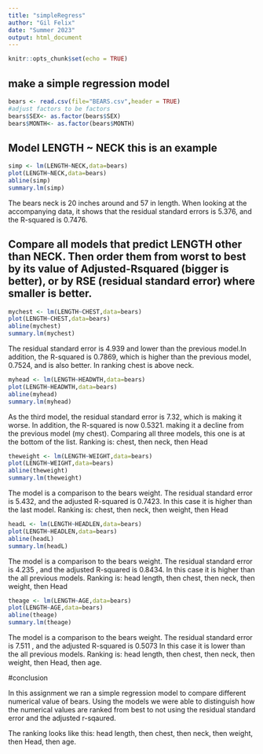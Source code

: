 ```yaml
---
title: "simpleRegress"
author: "Gil Felix"
date: "Summer 2023"
output: html_document
---
```


```r
knitr::opts_chunk$set(echo = TRUE)
```

## make a simple regression model

```r
bears <- read.csv(file="BEARS.csv",header = TRUE)
#adjust factors to be factors
bears$SEX<- as.factor(bears$SEX)
bears$MONTH<- as.factor(bears$MONTH)
```

## Model LENGTH ~ NECK  this is an example  

```r
simp <- lm(LENGTH~NECK,data=bears)
plot(LENGTH~NECK,data=bears)
abline(simp)
summary.lm(simp)
```

The bears neck is 20 inches around and 57 in length. When looking at the accompanying data, it shows that the residual standard errors is 5.376, and the R-squared is 0.7476. 
 
## Compare all models that predict LENGTH other than NECK. Then order them from worst to best by its value of Adjusted-Rsquared (bigger is better), or by RSE (residual standard error) where smaller is better. 

```r
mychest <- lm(LENGTH~CHEST,data=bears)
plot(LENGTH~CHEST,data=bears)
abline(mychest)
summary.lm(mychest)
```

The residual standard error is 4.939 and lower than the previous model.In addition, the R-squared is 0.7869, which is higher than the previous model, 0.7524, and is also better. In ranking chest is above neck.

```r
myhead <- lm(LENGTH~HEADWTH,data=bears)
plot(LENGTH~HEADWTH,data=bears)
abline(myhead)
summary.lm(myhead)
```

As the third model, the residual standard error is 7.32, which is making it worse. In addition, the R-squared is now 0.5321.  making it a decline from the previous model (my chest). Comparing all three models, this one is at the bottom of the list. Ranking is: chest, then neck, then Head 


```r
theweight <- lm(LENGTH~WEIGHT,data=bears)
plot(LENGTH~WEIGHT,data=bears)
abline(theweight)
summary.lm(theweight)
```

The model is a comparison to the bears weight. The residual standard error is 5.432, and the adjusted R-squared is 0.7423. In this case it is higher than the last model. Ranking is: chest, then neck, then weight, then Head

```r
headL <- lm(LENGTH~HEADLEN,data=bears)
plot(LENGTH~HEADLEN,data=bears)
abline(headL)
summary.lm(headL)
```

The model is a comparison to the bears weight. The residual standard error is 4.235 , and the adjusted R-squared is 0.8434. In this case it is higher than the all previous models. Ranking is: head length, then chest, then neck, then weight, then Head

```r
theage <- lm(LENGTH~AGE,data=bears)
plot(LENGTH~AGE,data=bears)
abline(theage)
summary.lm(theage)
```

The model is a comparison to the bears weight. The residual standard error is 7.511 , and the adjusted R-squared is 0.5073  In this case it is lower than the all previous models. Ranking is: head length, then chest, then neck, then weight, then Head, then age.

#conclusion

In this assignment we ran a simple regression model to compare different numerical value of bears. Using the models we were able to distinguish how the numerical values are ranked from best to not using the residual standard error and the adjusted r-sqaured. 

The ranking looks like this: head length, then chest, then neck, then weight, then Head, then age.


















